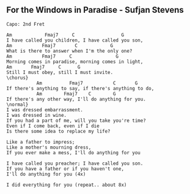 ## For the Windows in Paradise - Sufjan Stevens
```{}
Capo: 2nd Fret

Am	          Fmaj7	    C	              G
I have called you children, I have called you son,
Am	         Fmaj7	     C	          G
What is there to answer when I'm the only one?
Am	         Fmaj7	   C	            G
Morning comes in paradise, morning comes in light,
Am	     Fmaj7	   C	  G
Still I must obey, still I must invite.
\chorus}
           Am	       Fmaj7	       C	   G
If there's anything to say, if there's anything to do,
           Am	     Fmaj7	  C	       G
If there's any other way, I'll do anything for you.
\normal}
I was dressed embarrassment. 
I was dressed in wine. 
If you had a part of me, will you take you're time? 
Even if I come back, even if I die 
Is there some idea to replace my life? 

Like a father to impress; 
Like a mother's mourning dress, 
If you ever make a mess, I'll do anything for you 

I have called you preacher; I have called you son. 
If you have a father or if you haven't one, 
I'll do anything for you (4x)

I did everything for you (repeat.. about 8x)




```
